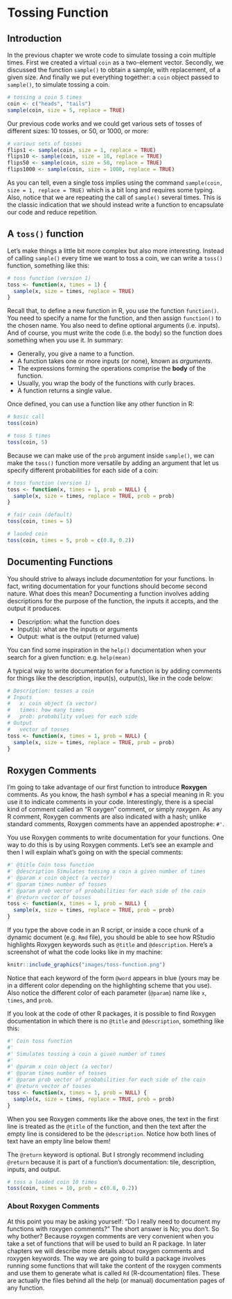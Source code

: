 # Tossing Function {#function}

## Introduction

In the previous chapter we wrote code to simulate tossing a coin multiple times. First we created a virtual `coin` as a two-element vector. Secondly, we discussed the function `sample()` to obtain a sample, with replacement, of a given size. And finally we put everything together: a `coin` object passed to `sample()`, to simulate tossing a coin.

```r
# tossing a coin 5 times
coin <- c("heads", "tails")
sample(coin, size = 5, replace = TRUE)
```

Our previous code works and we could get various sets of tosses of different sizes: 10 tosses, or 50, or 1000, or more:

```r
# various sets of tosses
flips1 <- sample(coin, size = 1, replace = TRUE)
flips10 <- sample(coin, size = 10, replace = TRUE)
flips50 <- sample(coin, size = 50, replace = TRUE)
flips1000 <- sample(coin, size = 1000, replace = TRUE)
```

As you can tell, even a single toss implies using the command `sample(coin, size = 1, replace = TRUE)` which is a bit long and requires some typing. Also, notice that we are repeating the call of `sample()` several times. This is the classic indication that we should instead write a function to encapsulate our code and reduce repetition.


## A `toss()` function

Let's make things a little bit more complex but also more interesting. Instead of calling `sample()` every time we want to toss a coin, we can write a `toss()` function, something like this:

```r
# toss function (version 1)
toss <- function(x, times = 1) {
  sample(x, size = times, replace = TRUE)
}
```

Recall that, to define a new function in R, you use the function `function()`. You need to specify a name for the function, and then assign `function()` to the chosen name. You also need to define optional arguments (i.e. inputs). And of course, you must write the code (i.e. the body) so the function does something when you use it. In summary:

- Generally, you give a name to a function.
- A function takes one or more inputs (or none), known as _arguments_.
- The expressions forming the operations comprise the __body__ of the function.
- Usually, you wrap the body of the functions with curly braces.
- A function returns a single value.

Once defined, you can use a function like any other function in R:

```r
# basic call
toss(coin)

# toss 5 times
toss(coin, 5)
```

Because we can make use of the `prob` argument inside `sample()`, we can make the `toss()` function more versatile by adding an argument that let us specify different probabilities for each side of a coin:

```r
# toss function (version 1)
toss <- function(x, times = 1, prob = NULL) {
  sample(x, size = times, replace = TRUE, prob = prob)
}

# fair coin (default)
toss(coin, times = 5)

# laoded coin
toss(coin, times = 5, prob = c(0.8, 0.2))
```


## Documenting Functions

You should strive to always include _documentation_ for your functions. In fact, writing documentation for your functions should become second nature. What does this mean? Documenting a function involves adding descriptions for the purpose of the function, the inputs it accepts, and the output it produces. 

- Description: what the function does
- Input(s): what are the inputs or arguments
- Output: what is the output (returned value)

You can find some inspiration in the `help()` documentation when your search for a given function: e.g. `help(mean)`

A typical way to write documentation for a function is by adding comments for things like the description, input(s), output(s), like in the code below:

```r
# Description: tosses a coin
# Inputs
#   x: coin object (a vector)
#   times: how many times
#   prob: probability values for each side
# Output
#   vector of tosses
toss <- function(x, times = 1, prob = NULL) {
  sample(x, size = times, replace = TRUE, prob = prob)
}
```


## Roxygen Comments

I'm going to take advantage of our first function to introduce __Roxygen__ comments. As you know, the hash symbol `#` has a special meaning in R: you use it to indicate comments in your code. Interestingly, there is a special kind of comment called an "R oxygen" comment, or simply _roxygen_. As any R comment, Roxygen comments are also indicated with a hash; unlike standard comments, Roxygen comments have an appended apostrophe: `#'`.

You use Roxygen comments to write documentation for your functions. One way to do this is by using Roxygen comments. Let's see an example and then I will explain what's going on with the special comments:

```r
#' @title Coin toss function 
#' @description Simulates tossing a coin a given number of times
#' @param x coin object (a vector)
#' @param times number of tosses
#' @param prob vector of probabilities for each side of the coin
#' @return vector of tosses
toss <- function(x, times = 1, prob = NULL) {
  sample(x, size = times, replace = TRUE, prob = prob)
}
```

If you type the above code in an R script, or inside a coce chunk of a dynamic document (e.g. `Rmd` file), you should be able to see how RStudio highlights Roxygen keywords such as `@title` and `@description`. Here's a screenshot of what the code looks like in my machine:

```r
knitr::include_graphics("images/toss-function.png")
```

Notice that each keyword of the form `@word` appears in blue (yours may be in a different color depending on the highlighting scheme that you use). Also notice the different color of each parameter (`@param`) name like `x`, `times`, and `prob`. 

If you look at the code of other R packages, it is possible to find Roxygen documentation in which there is no `@title` and `@description`, something like this:

```r
#' Coin toss function
#'
#' Simulates tossing a coin a given number of times
#'
#' @param x coin object (a vector)
#' @param times number of tosses
#' @param prob vector of probabilities for each side of the coin
#' @return vector of tosses
toss <- function(x, times = 1, prob = NULL) {
  sample(x, size = times, replace = TRUE, prob = prob)
}
```

When you see Roxygen comments like the above ones, the text in the first line is treated as the `@title` of the function, and then the text after the empty line is considered to be the `@description`. Notice how both lines of text have an empty line below them!

The `@return` keyword is optional. But I strongly recommend including `@return` because it is part of a function's documentation: tile, description, inputs, and output.

```r
# toss a loaded coin 10 times
toss(coin, times = 10, prob = c(0.8, 0.2))
```


### About Roxygen Comments

At this point you may be asking yourself: "Do I really need to document my functions with roxygen comments?" The short answer is No; you don't. So why bother? Because royxgen comments are very convenient when you take a set of functions that will be used to build an R package. In later chapters we will describe more details about roxygen comments and roxygen keywords. The way we are going to build a package involves running some functions that will take the content of the roxygen comments and use them to generate what is called `Rd` (R-dcoumentation) files. These are actually the files behind all the help (or manual) documentation pages of any function.

